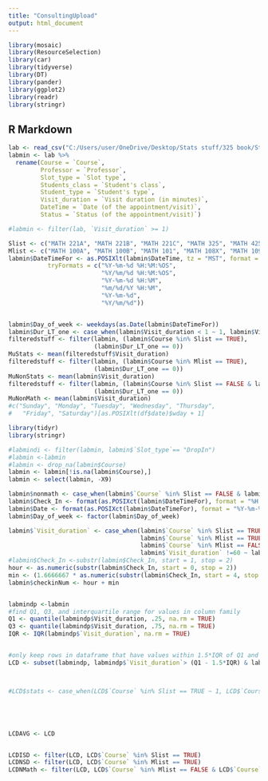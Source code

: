 ```yaml
---
title: "ConsultingUpload"
output: html_document
---
```



```r
library(mosaic)
library(ResourceSelection) 
library(car)
library(tidyverse)
library(DT)
library(pander)
library(ggplot2)
library(readr)
library(stringr)
```

## R Markdown

```r
lab <- read_csv("C:/Users/user/OneDrive/Desktop/Stats stuff/325 book/Statistics-Notebook-master/CenterVisitReport (20).csv")
labmin <- lab %>%
  rename(Course = `Course`,
         Professor = `Professor`,
         Slot_type = `Slot type`,
         Students_class = `Student's class`,
         Student_type = `Student's type`,
         Visit_duration = `Visit duration (in minutes)`,
         DateTime = `Date (of the appointment/visit)`,
         Status = `Status (of the appointment/visit)`)

#labmin <- filter(lab, `Visit_duration` >= 1)

Slist <- c("MATH 221A", "MATH 221B", "MATH 221C", "MATH 325", "MATH 425", "MATH 326")
Mlist <- c("MATH 100A", "MATH 100B", "MATH 101", "MATH 108X", "MATH 109", "MATH 110X", "MATH 111", "MATH 112X", "MATH 113", "MATH 119", "MATH 191", "MATH 205", "MATH 214","MATH 215", "MATH 275", "MATH 280", "MATH 316", "MATH 330", "MATH 340", "MATH 341", "MATH 350")
labmin$DateTimeFor <- as.POSIXlt(labmin$DateTime, tz = "MST", format = "%m/%d/%Y %H:%M",
           tryFormats = c("%Y-%m-%d %H:%M:%OS",
                          "%Y/%m/%d %H:%M:%OS",
                          "%Y-%m-%d %H:%M",
                          "%m/%d/%Y %H:%M",
                          "%Y-%m-%d",
                          "%Y/%m/%d"))


labmin$Day_of_week <- weekdays(as.Date(labmin$DateTimeFor))
labmin$Dur_LT_one <- case_when(labmin$Visit_duration < 1 ~ 1, labmin$Visit_duration >= 1 ~ 0)
filteredstuff <- filter(labmin, (labmin$Course %in% Slist == TRUE),
                        (labmin$Dur_LT_one == 0))
MuStats <- mean(filteredstuff$Visit_duration)
filteredstuff <- filter(labmin, (labmin$Course %in% Mlist == TRUE),
                        (labmin$Dur_LT_one == 0))
MuNonStats <- mean(labmin$Visit_duration)
filteredstuff <- filter(labmin, (labmin$Course %in% Slist == FALSE & labmin$Course %in% Mlist == FALSE),
                        (labmin$Dur_LT_one == 0))
MuNonMath <- mean(labmin$Visit_duration)
#c("Sunday", "Monday", "Tuesday", "Wednesday", "Thursday", 
#   "Friday", "Saturday")[as.POSIXlt(df$date)$wday + 1]
```


```r
library(tidyr)
library(stringr)

#labmindi <- filter(labmin, labmin$`Slot_type`== "DropIn")
#labmin <-labmin
#labmin <- drop_na(labmin$Course)
labmin <- labmin[!is.na(labmin$Course),]
labmin <- select(labmin, -X9)

labmin$nonmath <- case_when(labmin$`Course` %in% Slist == FALSE & labmin$`Course` %in% Mlist == FALSE ~ 1, labmin$`Course` %in% Slist == TRUE | labmin$`Course` %in% Mlist == TRUE ~ 0)
labmin$Check_In <- format(as.POSIXct(labmin$DateTimeFor), format = "%H:%M")
labmin$Date <- format(as.POSIXct(labmin$DateTimeFor), format = "%Y-%m-%d")
labmin$Day_of_week <- factor(labmin$Day_of_week)

labmin$`Visit_duration` <- case_when(labmin$`Course` %in% Slist == TRUE & (labmin$`Visit_duration` ==60 | labmin$`Visit_duration` < 1) ~ MuStats, 
                                     labmin$`Course` %in% Mlist == TRUE & (labmin$`Visit_duration` ==60 | labmin$`Visit_duration` < 1) ~ MuNonStats, 
                                     labmin$`Course` %in% Mlist == FALSE & labmin$`Course` %in% Slist == FALSE & (labmin$`Visit_duration` ==60 | labmin$`Visit_duration` < 1) ~ MuNonMath, 
                                     labmin$`Visit_duration` !=60 ~ labmin$`Visit_duration` )
#labmin$Check_In <-substr(labmin$Check_In, start = 1, stop = 2)
hour <- as.numeric(substr(labmin$Check_In, start = 0, stop = 2))
min <- (1.6666667 * as.numeric(substr(labmin$Check_In, start = 4, stop = 5)))/100
labmin$checkinNum <- hour + min


labmindp <-labmin
#find Q1, Q3, and interquartile range for values in column family
Q1 <- quantile(labmindp$Visit_duration, .25, na.rm = TRUE)
Q3 <- quantile(labmindp$Visit_duration, .75, na.rm = TRUE)
IQR <- IQR(labmindp$`Visit_duration`, na.rm = TRUE)


#only keep rows in dataframe that have values within 1.5*IQR of Q1 and Q3
LCD <- subset(labmindp, labmindp$`Visit_duration`> (Q1 - 1.5*IQR) & labmindp$`Visit_duration`< (Q3 + 1.5*IQR))



#LCD$stats <- case_when(LCD$`Course` %in% Slist == TRUE ~ 1, LCD$`Course` %in% Mlist == TRUE  ~ 0 )





LCDAVG <- LCD


LCDISD <- filter(LCD, LCD$`Course` %in% Slist == TRUE)
LCDNSD <- filter(LCD, LCD$`Course` %in% Mlist == TRUE)
LCDNMath <- filter(LCD, LCD$`Course` %in% Mlist == FALSE & LCD$`Course` %in% Slist == FALSE)

```